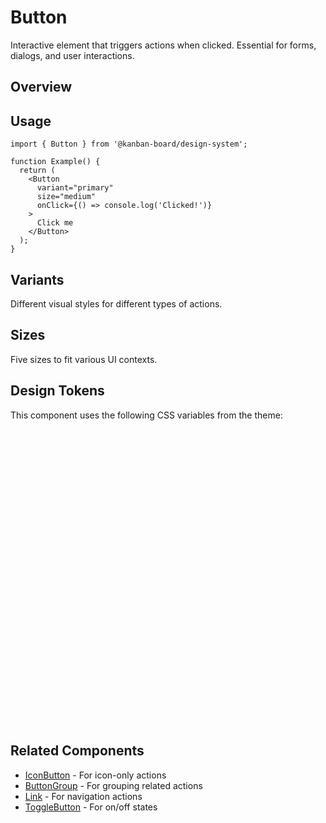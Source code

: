 
<Meta of={ButtonStories} />

# Button

Interactive element that triggers actions when clicked. Essential for forms, dialogs, and user interactions.

## Overview

<Canvas of={ButtonStories.Default} />

<Controls sort="requiredFirst" />

## Usage

```tsx
import { Button } from '@kanban-board/design-system';

function Example() {
  return (
    <Button
      variant="primary"
      size="medium"
      onClick={() => console.log('Clicked!')}
    >
      Click me
    </Button>
  );
}
```

## Variants

Different visual styles for different types of actions.

<Canvas of={ButtonStories.Variants} />

## Sizes

Five sizes to fit various UI contexts.

<Canvas of={ButtonStories.Sizes} />

## Design Tokens

This component uses the following CSS variables from the theme:

```css
--primary-base
--primary-hover
--primary-active
--primary-text-on-primary
--secondary-border
--secondary-hover
--danger-base
--danger-hover
--success-base
--success-hover
--warning-base
--warning-hover
--text
--surface

--space-2
--space-3
--space-4
--space-5
--space-6

--font-size-xs
--font-size-sm
--font-size-base
--font-size-lg
--font-size-xl
--font-weight-medium

--border-radius-md
--duration-fast
--shadow-sm
--focus-ring
```

## Related Components

- [IconButton](./IconButton/IconButton.mdx) - For icon-only actions
- [ButtonGroup](./ButtonGroup/ButtonGroup.mdx) - For grouping related actions
- [Link](./Link/Link.mdx) - For navigation actions
- [ToggleButton](./ToggleButton/ToggleButton.mdx) - For on/off states

